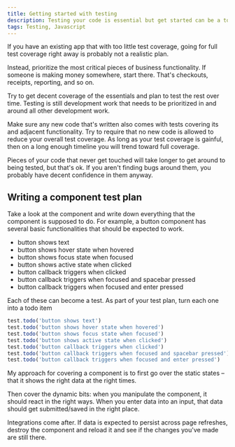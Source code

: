 ```yaml
---
title: Getting started with testing
description: Testing your code is essential but get started can be a tough hurdle to overcome
tags: Testing, Javascript
---
```


If you have an existing app that with too little test coverage, going for full test coverage right away is probably not a realistic plan.

Instead, prioritize the most critical pieces of business functionality. If someone is making money somewhere, start there. That's checkouts, receipts, reporting, and so on.

Try to get decent coverage of the essentials and plan to test the rest over time. Testing is still development work that needs to be prioritized in and around all other development work.

Make sure any new code that's written also comes with tests covering its and adjacent functionality. Try to require that no new code is allowed to reduce your overall test coverage. As long as your test coverage is gainful, then on a long enough timeline you will trend toward full coverage.

Pieces of your code that never get touched will take longer to get around to being tested, but that's ok. If you aren't finding bugs around them, you probably have decent confidence in them anyway.

## Writing a component test plan

Take a look at the component and write down everything that the component is supposed to do. For example, a button component has several basic functionalities that should be expected to work.

- button shows text
- button shows hover state when hovered
- button shows focus state when focused
- button shows active state when clicked
- button callback triggers when clicked
- button callback triggers when focused and spacebar pressed
- button callback triggers when focused and enter pressed

Each of these can become a test. As part of your test plan, turn each one into a todo item

```js
test.todo('button shows text')
test.todo('button shows hover state when hovered')
test.todo('button shows focus state when focused')
test.todo('button shows active state when clicked')
test.todo('button callback triggers when clicked')
test.todo('button callback triggers when focused and spacebar pressed')
test.todo('button callback triggers when focused and enter pressed')
```

My approach for covering a component is to first go over the static states – that it shows the right data at the right times.

Then cover the dynamic bits: when you manipulate the component, it should react in the right ways. When you enter data into an input, that data should get submitted/saved in the right place.

Integrations come after. If data is expected to persist across page refreshes, destroy the component and reload it and see if the changes you've made are still there.
